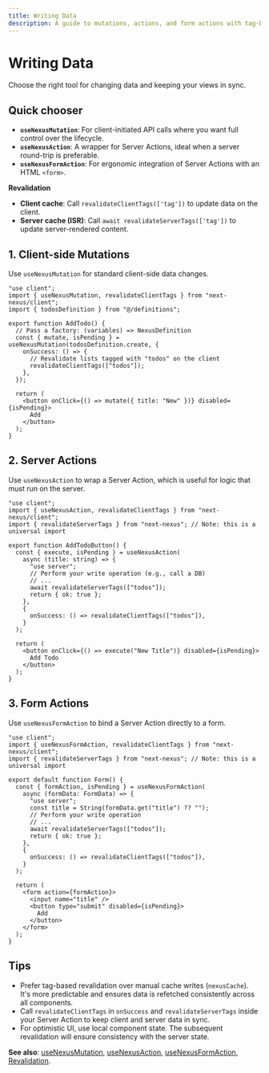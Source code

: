 ```yaml
---
title: Writing Data
description: A guide to mutations, actions, and form actions with tag-based revalidation.
---
```


# Writing Data

Choose the right tool for changing data and keeping your views in sync.

## Quick chooser

- **`useNexusMutation`**: For client-initiated API calls where you want full control over the lifecycle.
- **`useNexusAction`**: A wrapper for Server Actions, ideal when a server round-trip is preferable.
- **`useNexusFormAction`**: For ergonomic integration of Server Actions with an HTML `<form>`.

**Revalidation**

- **Client cache**: Call `revalidateClientTags(['tag'])` to update data on the client.
- **Server cache (ISR)**: Call `await revalidateServerTags(['tag'])` to update server-rendered content.

## 1. Client-side Mutations

Use `useNexusMutation` for standard client-side data changes.

```tsx path=null start=null
"use client";
import { useNexusMutation, revalidateClientTags } from "next-nexus/client";
import { todosDefinition } from "@/definitions";

export function AddTodo() {
  // Pass a factory: (variables) => NexusDefinition
  const { mutate, isPending } = useNexusMutation(todosDefinition.create, {
    onSuccess: () => {
      // Revalidate lists tagged with "todos" on the client
      revalidateClientTags(["todos"]);
    },
  });

  return (
    <button onClick={() => mutate({ title: "New" })} disabled={isPending}>
      Add
    </button>
  );
}
```

## 2. Server Actions

Use `useNexusAction` to wrap a Server Action, which is useful for logic that must run on the server.

```tsx path=null start=null
"use client";
import { useNexusAction, revalidateClientTags } from "next-nexus/client";
import { revalidateServerTags } from "next-nexus"; // Note: this is a universal import

export function AddTodoButton() {
  const { execute, isPending } = useNexusAction(
    async (title: string) => {
      "use server";
      // Perform your write operation (e.g., call a DB)
      // ...
      await revalidateServerTags(["todos"]);
      return { ok: true };
    },
    {
      onSuccess: () => revalidateClientTags(["todos"]),
    }
  );

  return (
    <button onClick={() => execute("New Title")} disabled={isPending}>
      Add Todo
    </button>
  );
}
```

## 3. Form Actions

Use `useNexusFormAction` to bind a Server Action directly to a form.

```tsx path=null start=null
"use client";
import { useNexusFormAction, revalidateClientTags } from "next-nexus/client";
import { revalidateServerTags } from "next-nexus"; // Note: this is a universal import

export default function Form() {
  const { formAction, isPending } = useNexusFormAction(
    async (formData: FormData) => {
      "use server";
      const title = String(formData.get("title") ?? "");
      // Perform your write operation
      // ...
      await revalidateServerTags(["todos"]);
      return { ok: true };
    },
    {
      onSuccess: () => revalidateClientTags(["todos"]),
    }
  );

  return (
    <form action={formAction}>
      <input name="title" />
      <button type="submit" disabled={isPending}>
        Add
      </button>
    </form>
  );
}
```

## Tips

- Prefer tag-based revalidation over manual cache writes (`nexusCache`). It's more predictable and ensures data is refetched consistently across all components.
- Call `revalidateClientTags` in `onSuccess` and `revalidateServerTags` inside your Server Action to keep client and server data in sync.
- For optimistic UI, use local component state. The subsequent revalidation will ensure consistency with the server state.

**See also**: [useNexusMutation](/en/api/hooks/use-nexus-mutation), [useNexusAction](/en/api/hooks/use-nexus-action), [useNexusFormAction](/en/api/hooks/use-nexus-form-action), [Revalidation](/en/api/revalidation).
